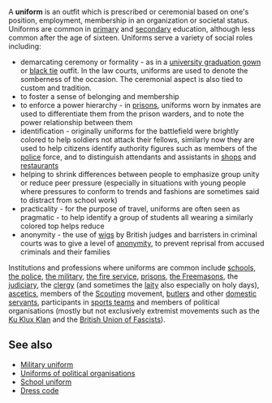 {{subpages}}
A '''uniform''' is an outfit which is prescribed or ceremonial based on one's position, employment, membership in an organization or societal status. Uniforms are common in [[primary education|primary]] and [[secondary education|secondary]] education, although less common after the age of sixteen. Uniforms serve a variety of social roles including:

* demarcating ceremony or formality - as in a [[university graduation gown]] or [[black tie]] outfit. In the law courts, uniforms are used to denote the somberness of the occasion. The ceremonial aspect is also tied to custom and tradition.
* to foster a sense of belonging and membership
* to enforce a power hierarchy - in [[prison|prisons]], uniforms worn by inmates are used to differentiate them from the prison warders, and to note the power relationship between them
* identification - originally uniforms for the battlefield were brightly colored to help soldiers not attack their fellows, similarly now they are used to help citizens identify authority figures such as members of the [[police]] force, and to distinguish attendants and assistants in [[retail|shops]] and [[restaurants]]
* helping to shrink differences between people to emphasize group unity or reduce peer pressure (especially in situations with young people where pressures to conform to trends and fashions are sometimes said to distract from school work)
* practicality - for the purpose of travel, uniforms are often seen as pragmatic - to help identify a group of students all wearing a similarly colored top helps reduce 
* anonymity - the use of [[wig|wigs]] by British judges and barristers in criminal courts was to give a level of [[anonymity]], to prevent reprisal from accused criminals and their families

Institutions and professions where uniforms are common include [[school|schools]], [[police|the police]], [[military|the military]], [[firefighters|the fire service]], [[prison|prisons]], [[Freemasonry|the Freemasons]], the [[judiciary]], the [[clergy]] (and sometimes the [[laity]] also especially on holy days), [[asceticism|ascetics]], members of the [[Scouting]] movement, [[Butler|butlers]] and other [[domestic servants]], participants in [[sport|sports teams]] and members of political organisations (mostly but not exclusively extremist movements such as the [[Ku Klux Klan]] and the [[British Union of Fascists]]).

== See also ==
* [[Military uniform]]
* [[Uniforms of political organisations]]
* [[School uniform]]
* [[Dress code]]